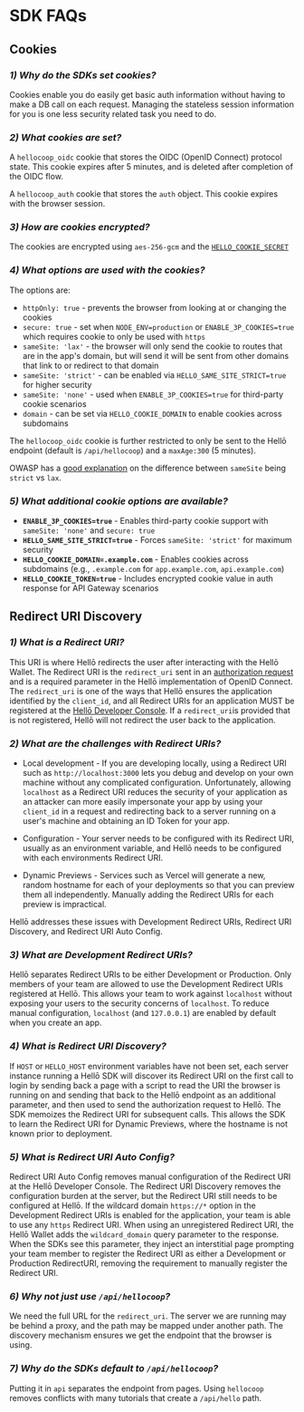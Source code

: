 # SDK FAQs


## Cookies

### *1) Why do the SDKs set cookies?*

Cookies enable you do easily get basic auth information without having to make a DB call on each request. Managing the stateless session information for you is one less security related task you need to do.

### *2) What cookies are set?*

A `hellocoop_oidc` cookie that stores the OIDC (OpenID Connect) protocol state. This cookie expires after 5 minutes, and is deleted after completion of the OIDC flow.

A `hellocoop_auth` cookie that stores the `auth` object. This cookie expires with the browser session.

### *3) How are cookies encrypted?*

The cookies are encrypted using `aes-256-gcm` and the [`HELLO_COOKIE_SECRET`](./environment/#hello_cookie_secret)

### *4) What options are used with the cookies?*

The options are:
- `httpOnly: true` - prevents the browser from looking at or changing the cookies
- `secure: true` - set when `NODE_ENV=production` or `ENABLE_3P_COOKIES=true` which requires cookie to only be used with `https`
- `sameSite: 'lax'` - the browser will only send the cookie to routes that are in the app's domain, but will send it will be sent from other domains that link to or redirect to that domain
- `sameSite: 'strict'` - can be enabled via `HELLO_SAME_SITE_STRICT=true` for higher security
- `sameSite: 'none'` - used when `ENABLE_3P_COOKIES=true` for third-party cookie scenarios
- `domain` - can be set via `HELLO_COOKIE_DOMAIN` to enable cookies across subdomains

The `hellocoop_oidc` cookie is further restricted to only be sent to the Hellō endpoint (default is `/api/hellocoop`) and a `maxAge:300` (5 minutes).

OWASP has a [good explanation](https://owasp.org/www-community/SameSite) on the difference between `sameSite` being `strict` vs `lax`.

### *5) What additional cookie options are available?*

- **`ENABLE_3P_COOKIES=true`** - Enables third-party cookie support with `sameSite: 'none'` and `secure: true`
- **`HELLO_SAME_SITE_STRICT=true`** - Forces `sameSite: 'strict'` for maximum security
- **`HELLO_COOKIE_DOMAIN=.example.com`** - Enables cookies across subdomains (e.g., `.example.com` for `app.example.com`, `api.example.com`)
- **`HELLO_COOKIE_TOKEN=true`** - Includes encrypted cookie value in auth response for API Gateway scenarios

## Redirect URI Discovery 

### *1) What is a Redirect URI?*

This URI is where Hellō redirects the user after interacting with the Hellō Wallet. The Redirect URI is the `redirect_uri` sent in an [authorization request](/docs/oidc/request) and is a required parameter in the Hellō implementation of OpenID Connect. The `redirect_uri` is one of the ways that Hellō ensures the application identified by the `client_id`, and all Redirect URIs for an application MUST be registered at the [Hellō Developer Console](https://console.hello.coop). If a `redirect_uri`is provided that is not registered, Hellō will not redirect the user back to the application. 

### *2) What are the challenges with Redirect URIs?*

- Local development - If you are developing locally, using a Redirect URI such as `http://localhost:3000` lets you debug and develop on your own machine without any complicated configuration. Unfortunately, allowing `localhost` as a Redirect URI reduces the security of your application as an attacker can more easily impersonate your app by using your `client_id` in a request and redirecting back to a server running on a user's machine and obtaining an ID Token for your app.

- Configuration - Your server needs to be configured with its Redirect URI, usually as an environment variable, and Hellō needs to be configured with each environments Redirect URI.

- Dynamic Previews - Services such as Vercel will generate a new, random hostname for each of your deployments so that you can preview them all independently. Manually adding the Redirect URIs for each preview is impractical.

Hellō addresses these issues with Development Redirect URIs, Redirect URI Discovery, and Redirect URI Auto Config.

### *3) What are Development Redirect URIs?*

Hellō separates Redirect URIs to be either Development or Production. Only members of your team are allowed to use the Development Redirect URIs registered at Hellō. This allows your team to work against `localhost` without exposing your users to the security concerns of `localhost`. To reduce manual configuration, `localhost` (and `127.0.0.1`) are enabled by default when you create an app.

### *4) What is Redirect URI Discovery?*

If `HOST` or `HELLO_HOST` environment variables have not been set, each server instance running a Hellō SDK will discover its Redirect URI on the first call to login by sending back a page with a script to read the URI the browser is running on and sending that back to the Hellō endpoint as an additional parameter, and then used to send the authorization request to Hellō. The SDK memoizes the Redirect URI for subsequent calls. This allows the SDK to learn the Redirect URI for Dynamic Previews, where the hostname is not known prior to deployment.

### *5) What is Redirect URI Auto Config?*

Redirect URI Auto Config removes manual configuration of the Redirect URI at the Hellō Developer Console. The Redirect URI Discovery removes the configuration burden at the server, but the Redirect URI still needs to be configured at Hellō. If the wildcard domain `https://*` option in the Development Redirect URIs is enabled for the application, your team is able to use any `https` Redirect URI. When using an unregistered Redirect URI, the Hellō Wallet adds the `wildcard_domain` query parameter to the response. When the SDKs see this parameter, they inject an interstitial page prompting your team member to register the Redirect URI as either a Development or Production RedirectURI, removing the requirement to manually register the Redirect URI.

### *6) Why not just use `/api/hellocoop`?*

We need the full URL for the `redirect_uri`. The server we are running may be behind a proxy, and the path may be mapped under another path. The discovery mechanism ensures we get the endpoint that the browser is using. 

### *7) Why do the SDKs default to `/api/hellocoop`?*

Putting it in `api` separates the endpoint from pages. Using `hellocoop` removes conflicts with many tutorials that create a `/api/hello` path.